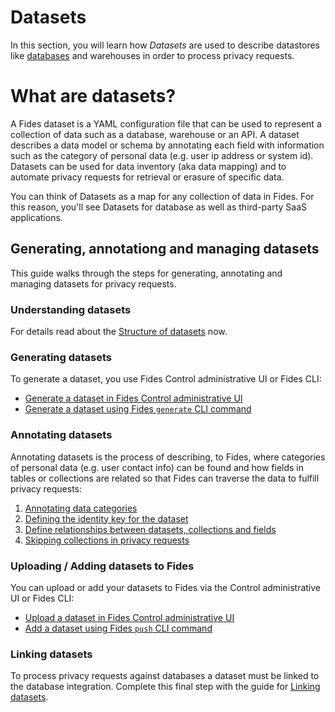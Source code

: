 
# Datasets
In this section, you will learn how _Datasets_ are used to describe datastores like [databases](/user-guides/integrations/databases) and warehouses in order to process privacy requests.

# What are datasets?
A Fides dataset is a YAML configuration file that can be used to represent a collection of data such as a database, warehouse or an API. A dataset describes a data model or schema by annotating each field with information such as the category of personal data (e.g. user ip address or system id). Datasets can be used for data inventory (aka data mapping) and to automate privacy requests for retrieval or erasure of specific data.

<Callout emoji="" type="info">You can think of Datasets as a map for any collection of data in Fides. For this reason, you'll see Datasets for database as well as third-party SaaS applications.</Callout>

## Generating, annotationg and managing datasets
This guide walks through the steps for generating, annotating and managing datasets for privacy requests.

### Understanding datasets
For details read about the [Structure of datasets](/dev-docs/privacy-requests/datasets/structure) now.

### Generating datasets
To generate a dataset, you use Fides Control administrative UI or Fides CLI:
* [Generate a dataset in Fides Control administrative UI](/dev-docs/privacy-requests/datasets/generate-datasets/generate-datasets-ui)
* [Generate a dataset using Fides `generate` CLI command](/dev-docs/privacy-requests/datasets/generate-datasets/generate-datasets-cli)

### Annotating datasets
Annotating datasets is the process of describing, to Fides, where categories of personal data (e.g. user contact info) can be found and how fields in tables or collections are related so that Fides can traverse the data to fulfill privacy requests:

1. [Annotating data categories](/dev-docs/privacy-requests/datasets/annotate-datasets/annotate-categories)
2. [Defining the identity key for the dataset](/dev-docs/privacy-requests/datasets/annotate-datasets/define-identity)
3. [Define relationships between datasets, collections and fields](/dev-docs/privacy-requests/datasets/annotate-datasets/define-relationships)
4. [Skipping collections in privacy requests](/dev-docs/privacy-requests/datasets/annotate-datasets/skip-collections)

### Uploading / Adding datasets to Fides
You can upload or add your datasets to Fides via the Control administrative UI or Fides CLI:
* [Upload a dataset in Fides Control administrative UI](/dev-docs/privacy-requests/datasets/add-datasets/add-datasets-ui)
* [Add a dataset using Fides `push` CLI command](/dev-docs/privacy-requests/datasets/add-datasets/add-datasets-cli)

### Linking datasets
To process privacy requests against databases a dataset must be linked to the database integration.
Complete this final step with the guide for [Linking datasets](/dev-docs/privacy-requests/datasets/link-datasets).